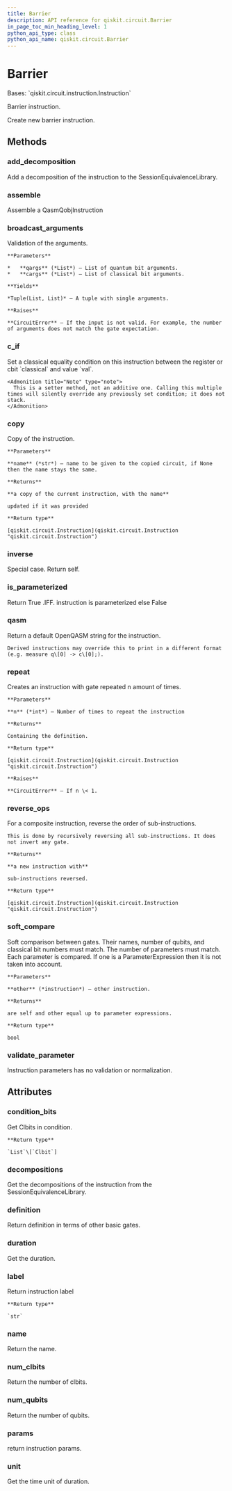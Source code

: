 ```yaml
---
title: Barrier
description: API reference for qiskit.circuit.Barrier
in_page_toc_min_heading_level: 1
python_api_type: class
python_api_name: qiskit.circuit.Barrier
---
```


# Barrier

<Class id="qiskit.circuit.Barrier" isDedicatedPage={true} github="https://github.com/qiskit/qiskit/tree/stable/0.20/qiskit/circuit/barrier.py" signature="Barrier(num_qubits)" modifiers="class">
  Bases: `qiskit.circuit.instruction.Instruction`

  Barrier instruction.

  Create new barrier instruction.

  ## Methods

  <span id="qiskit-circuit-barrier-add-decomposition" />

  ### add\_decomposition

  <Function id="qiskit.circuit.Barrier.add_decomposition" signature="Barrier.add_decomposition(decomposition)">
    Add a decomposition of the instruction to the SessionEquivalenceLibrary.
  </Function>

  <span id="qiskit-circuit-barrier-assemble" />

  ### assemble

  <Function id="qiskit.circuit.Barrier.assemble" signature="Barrier.assemble()">
    Assemble a QasmQobjInstruction
  </Function>

  <span id="qiskit-circuit-barrier-broadcast-arguments" />

  ### broadcast\_arguments

  <Function id="qiskit.circuit.Barrier.broadcast_arguments" signature="Barrier.broadcast_arguments(qargs, cargs)">
    Validation of the arguments.

    **Parameters**

    *   **qargs** (*List*) – List of quantum bit arguments.
    *   **cargs** (*List*) – List of classical bit arguments.

    **Yields**

    *Tuple(List, List)* – A tuple with single arguments.

    **Raises**

    **CircuitError** – If the input is not valid. For example, the number of arguments does not match the gate expectation.
  </Function>

  <span id="qiskit-circuit-barrier-c-if" />

  ### c\_if

  <Function id="qiskit.circuit.Barrier.c_if" signature="Barrier.c_if(classical, val)">
    Set a classical equality condition on this instruction between the register or cbit `classical` and value `val`.

    <Admonition title="Note" type="note">
      This is a setter method, not an additive one. Calling this multiple times will silently override any previously set condition; it does not stack.
    </Admonition>
  </Function>

  <span id="qiskit-circuit-barrier-copy" />

  ### copy

  <Function id="qiskit.circuit.Barrier.copy" signature="Barrier.copy(name=None)">
    Copy of the instruction.

    **Parameters**

    **name** (*str*) – name to be given to the copied circuit, if None then the name stays the same.

    **Returns**

    **a copy of the current instruction, with the name**

    updated if it was provided

    **Return type**

    [qiskit.circuit.Instruction](qiskit.circuit.Instruction "qiskit.circuit.Instruction")
  </Function>

  <span id="qiskit-circuit-barrier-inverse" />

  ### inverse

  <Function id="qiskit.circuit.Barrier.inverse" signature="Barrier.inverse()">
    Special case. Return self.
  </Function>

  <span id="qiskit-circuit-barrier-is-parameterized" />

  ### is\_parameterized

  <Function id="qiskit.circuit.Barrier.is_parameterized" signature="Barrier.is_parameterized()">
    Return True .IFF. instruction is parameterized else False
  </Function>

  <span id="qiskit-circuit-barrier-qasm" />

  ### qasm

  <Function id="qiskit.circuit.Barrier.qasm" signature="Barrier.qasm()">
    Return a default OpenQASM string for the instruction.

    Derived instructions may override this to print in a different format (e.g. measure q\[0] -> c\[0];).
  </Function>

  <span id="qiskit-circuit-barrier-repeat" />

  ### repeat

  <Function id="qiskit.circuit.Barrier.repeat" signature="Barrier.repeat(n)">
    Creates an instruction with gate repeated n amount of times.

    **Parameters**

    **n** (*int*) – Number of times to repeat the instruction

    **Returns**

    Containing the definition.

    **Return type**

    [qiskit.circuit.Instruction](qiskit.circuit.Instruction "qiskit.circuit.Instruction")

    **Raises**

    **CircuitError** – If n \< 1.
  </Function>

  <span id="qiskit-circuit-barrier-reverse-ops" />

  ### reverse\_ops

  <Function id="qiskit.circuit.Barrier.reverse_ops" signature="Barrier.reverse_ops()">
    For a composite instruction, reverse the order of sub-instructions.

    This is done by recursively reversing all sub-instructions. It does not invert any gate.

    **Returns**

    **a new instruction with**

    sub-instructions reversed.

    **Return type**

    [qiskit.circuit.Instruction](qiskit.circuit.Instruction "qiskit.circuit.Instruction")
  </Function>

  <span id="qiskit-circuit-barrier-soft-compare" />

  ### soft\_compare

  <Function id="qiskit.circuit.Barrier.soft_compare" signature="Barrier.soft_compare(other)">
    Soft comparison between gates. Their names, number of qubits, and classical bit numbers must match. The number of parameters must match. Each parameter is compared. If one is a ParameterExpression then it is not taken into account.

    **Parameters**

    **other** (*instruction*) – other instruction.

    **Returns**

    are self and other equal up to parameter expressions.

    **Return type**

    bool
  </Function>

  <span id="qiskit-circuit-barrier-validate-parameter" />

  ### validate\_parameter

  <Function id="qiskit.circuit.Barrier.validate_parameter" signature="Barrier.validate_parameter(parameter)">
    Instruction parameters has no validation or normalization.
  </Function>

  ## Attributes

  ### condition\_bits

  <Attribute id="qiskit.circuit.Barrier.condition_bits">
    Get Clbits in condition.

    **Return type**

    `List`\[`Clbit`]
  </Attribute>

  ### decompositions

  <Attribute id="qiskit.circuit.Barrier.decompositions">
    Get the decompositions of the instruction from the SessionEquivalenceLibrary.
  </Attribute>

  ### definition

  <Attribute id="qiskit.circuit.Barrier.definition">
    Return definition in terms of other basic gates.
  </Attribute>

  ### duration

  <Attribute id="qiskit.circuit.Barrier.duration">
    Get the duration.
  </Attribute>

  ### label

  <Attribute id="qiskit.circuit.Barrier.label">
    Return instruction label

    **Return type**

    `str`
  </Attribute>

  ### name

  <Attribute id="qiskit.circuit.Barrier.name">
    Return the name.
  </Attribute>

  ### num\_clbits

  <Attribute id="qiskit.circuit.Barrier.num_clbits">
    Return the number of clbits.
  </Attribute>

  ### num\_qubits

  <Attribute id="qiskit.circuit.Barrier.num_qubits">
    Return the number of qubits.
  </Attribute>

  ### params

  <Attribute id="qiskit.circuit.Barrier.params">
    return instruction params.
  </Attribute>

  ### unit

  <Attribute id="qiskit.circuit.Barrier.unit">
    Get the time unit of duration.
  </Attribute>
</Class>

